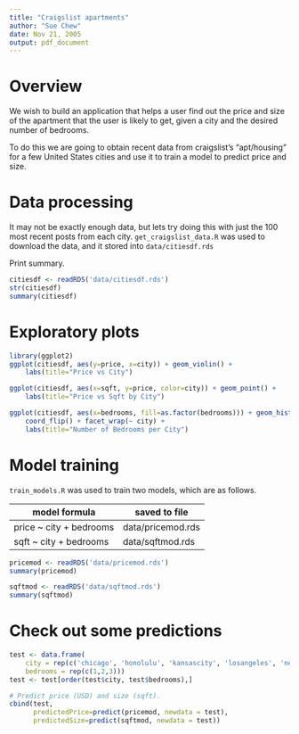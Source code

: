 ---
title: "Craigslist apartments"
author: "Sue Chew"
date: Nov 21, 2005
output: pdf_document
---

# Overview
We wish to build an application that helps a user find out the price and size of the apartment that the user is likely to get, given a city and the desired number of bedrooms.

To do this we are going to obtain recent data from craigslist's "apt/housing" for a few United States cities and use it to train a model to predict price and size.

# Data processing
It may not be exactly enough data, but lets try doing this with just the 100 most recent posts from each city.
`get_craigslist_data.R` was used to download the data, and it stored into `data/citiesdf.rds`

Print summary.
```{r}
citiesdf <- readRDS('data/citiesdf.rds')
str(citiesdf)
summary(citiesdf)
```

# Exploratory plots
```{r}
library(ggplot2)
ggplot(citiesdf, aes(y=price, x=city)) + geom_violin() +
    labs(title="Price vs City")

ggplot(citiesdf, aes(x=sqft, y=price, color=city)) + geom_point() +
    labs(title="Price vs Sqft by City")

ggplot(citiesdf, aes(x=bedrooms, fill=as.factor(bedrooms))) + geom_histogram() +
    coord_flip() + facet_wrap(~ city) +
    labs(title="Number of Bedrooms per City")
```


# Model training
`train_models.R` was used to train two models, which are as follows.

| model formula | saved to file |
|---------------|---------------|
| price ~ city + bedrooms | data/pricemod.rds |
| sqft ~ city + bedrooms | data/sqftmod.rds |

```{r}
pricemod <- readRDS('data/pricemod.rds')
summary(pricemod)

sqftmod <- readRDS('data/sqftmod.rds')
summary(sqftmod)
```

# Check out some predictions
```{r}
test <- data.frame(
    city = rep(c('chicago', 'honolulu', 'kansascity', 'losangeles', 'newyork', 'philadelphia', 'sfbay', 'seattle'), 3),
    bedrooms = rep(c(1,2,3)))
test <- test[order(test$city, test$bedrooms),]

# Predict price (USD) and size (sqft).
cbind(test,
      predictedPrice=predict(pricemod, newdata = test),
      predictedSize=predict(sqftmod, newdata = test))
```

